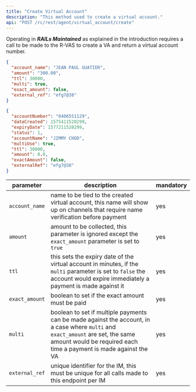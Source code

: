 ---
title: "Create Virtual Account"
description: "This method used to create a virtual account."
api: "POST /rc/rest/agent/virtual_account/create"
---

Operating in _**RAILs Maintained**_ as explained in the introduction requires a call to be made to the R-VAS to create a VA and return a virtual account number.

<ParamField body="account_name" type="string" hidden required>
  Account Name
</ParamField>

<ParamField body="amount" type="number" hidden required>
  Amount
</ParamField>

<ParamField body="ttl" type="number" hidden required>
  TTL
</ParamField>

<ParamField body="multi" type="boolean" hidden required>
  Multi
</ParamField>

<ParamField body="exact_amount" type="boolean" hidden required>
  Exact Amount
</ParamField>

<ParamField body="external_ref" type="string" hidden required>
  External Ref
</ParamField>

<RequestExample>

```json Request
{
  "account_name": "JEAN PAUL GUATIER",
  "amount": "300.00",
  "ttl": 30000,
  "multi": true,
  "exact_amount": false,
  "external_ref": "efg7@38"
}
```

</RequestExample>

<ResponseExample>

```json Response
{
  "accountNumber": "0406551129",
  "dateCreated": 1575411520299,
  "expiryDate": 1577211520299,
  "status": 1,
  "accountName": "JIMMY CHOO",
  "multiUse": true,
  "ttl": 30000,
  "amount": 0.0,
  "exactAmount": false,
  "externalRef": "efg7@38"
}
```

</ResponseExample>

| parameter        | description                                                                                                                                                                                           | mandatory |
| ---------------- | ----------------------------------------------------------------------------------------------------------------------------------------------------------------------------------------------------- | --------- |
| `account_name`   | name to be tied to the created virtual account, this name will show up on channels that require name verification before payment                                                                      | yes       |
| `amount`         | amount to be collected, this parameter is ignored except the `exact_amount` parameter is set to `true`                                                                                                | yes       |
| `ttl`            | this sets the expiry date of the virtual account in minutes, if the `multi` parameter is set to `false` the account would expire immediately a payment is made against it                             | yes       |
| `exact_amount`   | boolean to set if the exact amount must be paid                                                                                                                                                       | yes       |
| `multi`          | boolean to set if multiple payments can be made against the account, in a case where `multi` and `exact_amount` are set, the same amount would be required each time a payment is made against the VA | yes       |
| `external_ref`   | unique identifier for the IM, this must be unique for all calls made to this endpoint per IM                                                                                                          | yes       ||
